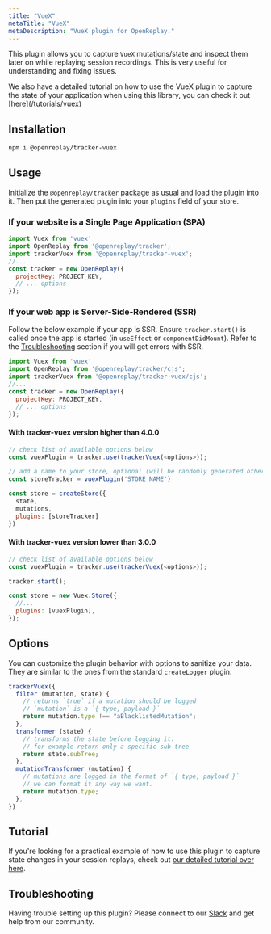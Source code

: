 ```yaml
---
title: "VueX"
metaTitle: "VueX"
metaDescription: "VueX plugin for OpenReplay."
---
```


This plugin allows you to capture `VueX` mutations/state and inspect them later on while replaying session recordings. This is very useful for understanding and fixing issues.

<Aside type="tip">
  We also have a detailed tutorial on how to use the VueX plugin to capture the state of your application when using this library, you can check it out [here](/tutorials/vuex)
</Aside>



## Installation

```bash
npm i @openreplay/tracker-vuex
```

## Usage

Initialize the `@openreplay/tracker` package as usual and load the plugin into it. Then put the generated plugin into your `plugins` field of your store.

### If your website is a Single Page Application (SPA)

```js
import Vuex from 'vuex'
import OpenReplay from '@openreplay/tracker';
import trackerVuex from '@openreplay/tracker-vuex';
//...
const tracker = new OpenReplay({
  projectKey: PROJECT_KEY,
  // ... options 
});
```

### If your web app is Server-Side-Rendered (SSR)

Follow the below example if your app is SSR. Ensure `tracker.start()` is called once the app is started (in `useEffect` or `componentDidMount`).
Refer to the [Troubleshooting](troubleshooting/js-errors) section if you will get errors with SSR.

```js
import Vuex from 'vuex'
import OpenReplay from '@openreplay/tracker/cjs';
import trackerVuex from '@openreplay/tracker-vuex/cjs';
//...
const tracker = new OpenReplay({
  projectKey: PROJECT_KEY,
  // ... options
});
```

#### With tracker-vuex version higher than 4.0.0

```js
// check list of available options below
const vuexPlugin = tracker.use(trackerVuex(<options>)); 

// add a name to your store, optional (will be randomly generated otherwise)
const storeTracker = vuexPlugin('STORE NAME') 

const store = createStore({
  state,
  mutations,
  plugins: [storeTracker]
})
```

#### With tracker-vuex version lower than 3.0.0

```js
// check list of available options below
const vuexPlugin = tracker.use(trackerVuex(<options>));  

tracker.start();

const store = new Vuex.Store({
  //...
  plugins: [vuexPlugin],
});
```

## Options

You can customize the plugin behavior with options to sanitize your data. They are similar to the ones from the standard `createLogger` plugin.

```js
trackerVuex({
  filter (mutation, state) {
    // returns `true` if a mutation should be logged
    // `mutation` is a `{ type, payload }`
    return mutation.type !== "aBlacklistedMutation";
  },
  transformer (state) {
    // transforms the state before logging it.
    // for example return only a specific sub-tree
    return state.subTree;
  },
  mutationTransformer (mutation) {
    // mutations are logged in the format of `{ type, payload }`
    // we can format it any way we want.
    return mutation.type;
  },
})
```

## Tutorial

If you're looking for a practical example of how to use this plugin to capture state changes in your session replays, check out [our detailed tutorial over here](/tutorials/vuex).

## Troubleshooting

Having trouble setting up this plugin? Please connect to our [Slack](https://slack.openreplay.com) and get help from our community.
